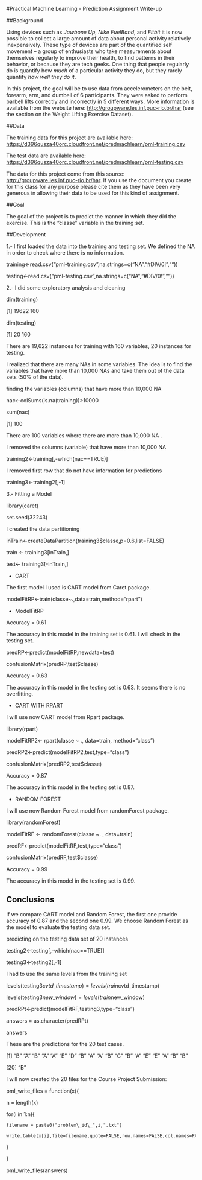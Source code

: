 #Practical Machine Learning - Prediction Assignment Write-up


##Background

Using devices such as _Jawbone Up_, _Nike FuelBand_, and _Fitbit_ it is now possible to collect a large amount of data about personal activity relatively inexpensively. These type of devices are part of the quantified self movement – a group of enthusiasts who take measurements about themselves regularly to improve their health, to find patterns in their behavior, or because they are tech geeks. One thing that people regularly do is quantify how _much_ of a particular activity they do, but they rarely quantify _how well they do it_.

In this project, the goal will be to use data from accelerometers on the belt, forearm, arm, and dumbell of 6 participants. They were asked to perform barbell lifts correctly and incorrectly in 5 different ways. More information is available from the website here:  [http://groupware.les.inf.puc-rio.br/har](http://groupware.les.inf.puc-rio.br/har) (see the section on the Weight Lifting Exercise Dataset).


##Data

The training data for this project are available here:
 [https://d396qusza40orc.cloudfront.net/predmachlearn/pml-training.csv](https://d396qusza40orc.cloudfront.net/predmachlearn/pml-training.csv)

The test data are available here:
 [https://d396qusza40orc.cloudfront.net/predmachlearn/pml-testing.csv](https://d396qusza40orc.cloudfront.net/predmachlearn/pml-testing.csv)

The data for this project come from this source:  [http://groupware.les.inf.puc-rio.br/har](http://groupware.les.inf.puc-rio.br/har). If you use the document you create for this class for any purpose please cite them as they have been very generous in allowing their data to be used for this kind of assignment.


##Goal

The goal of the project is to predict the manner in which they did the exercise. This is the "classe" variable in the training set.


##Development

1.- I first loaded the data into the training and testing set. We defined the NA in order to check where there is no information.

training<-read.csv("pml-training.csv",na.strings=c("NA","#DIV/0!",""))

testing<-read.csv("pml-testing.csv",na.strings=c("NA","#DIV/0!",""))

2.- I did some exploratory analysis and cleaning

dim(training)

[1] 19622   160

dim(testing)

[1]  20 160

There are 19,622 instances for training with 160 variables, 20 instances for testing.

I realized that there are many NAs in some variables. The idea is to find the variables that have more than 10,000 NAs and take them out of the data sets (50% of the data).

finding the variables (columns) that have more than 10,000 NA

nac<-colSums(is.na(training))>10000

sum(nac)

[1] 100

There are 100 variables where there are more than 10,000 NA .

I removed the columns (variable) that have more than 10,000 NA

training2<-training[,-which(nac==TRUE)]

I removed first row that do not have information for predictions

training3<-training2[,-1]

3.- Fitting a Model

library(caret)

set.seed(32243)

I created the data partitioning

inTrain<-createDataPartition(training3$classe,p=0.6,list=FALSE)

train <- training3[inTrain,]

test<- training3[-inTrain,]

* CART

The first model I used is CART model from Caret package.

modelFitRP<-train(classe~.,data=train,method="rpart")

* ModelFitRP

Accuracy = 0.61

The accuracy in this model in the training set is 0.61. I will check in the testing set.

predRP<-predict(modelFitRP,newdata=test)

confusionMatrix(predRP,test$classe)

Accuracy = 0.63

The accuracy in this model in the testing set is 0.63. It seems there is no overfitting.

* CART WITH RPART

I will use now CART model from Rpart package.

library(rpart)

modelFitRP2<- rpart(classe ~ ., data=train, method="class")

predRP2<-predict(modelFitRP2,test,type="class")

confusionMatrix(predRP2,test$classe)

Accuracy = 0.87

The accuracy in this model in the testing set is 0.87.

* RANDOM FOREST

I will use now Random Forest model from randomForest package.

library(randomForest)

modelFitRF <- randomForest(classe ~. , data=train)

predRF<-predict(modelFitRF,test,type="class")

confusionMatrix(predRF,test$classe)

Accuracy = 0.99

The accuracy in this model in the testing set is 0.99.

## Conclusions

If we compare CART model and Random Forest, the first one provide accuracy of 0.87 and the second one 0.99. We choose Random Forest as the model to evaluate the testing data set.

predicting on the testing data set of 20 instances

testing2<-testing[,-which(nac==TRUE)]

testing3<-testing2[,-1]

I had to use the same levels from the training set

levels(testing3$cvtd\_timestamp) = levels(train$cvtd\_timestamp)

levels(testing3$new\_window) = levels(train$new\_window)

predRPt<-predict(modelFitRF,testing3,type="class")

answers = as.character(predRPt)

answers

These are the predictions for the 20 test cases.

[1] "B" "A" "B" "A" "A" "E" "D" "B" "A" "A" "B" "C" "B" "A" "E" "E" "A" "B" "B"

[20] "B"

I will now created the 20 files for the Course Project Submission:

pml\_write\_files = function(x){

  n = length(x)

  for(i in 1:n){

    filename = paste0("problem\_id\_",i,".txt")

    write.table(x[i],file=filename,quote=FALSE,row.names=FALSE,col.names=FALSE)

  }

}

pml\_write\_files(answers)
